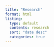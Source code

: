 ```yaml
---
title: "Research"
format: html
listing:
  type: default
  contents: research
  sort: "date desc"
  categories: true
---
```

